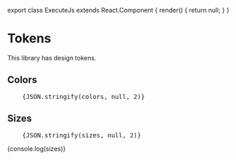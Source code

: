 
<Meta title="Example/Tokens" />

export class ExecuteJs extends React.Component {
    render() {
        return null;
    }
}

# Tokens

This library has design tokens.

## Colors

<pre>
    {JSON.stringify(colors, null, 2)}
</pre>

## Sizes

<pre>
    {JSON.stringify(sizes, null, 2)}
</pre>


<ExecuteJs>{console.log(sizes)}</ExecuteJs>
